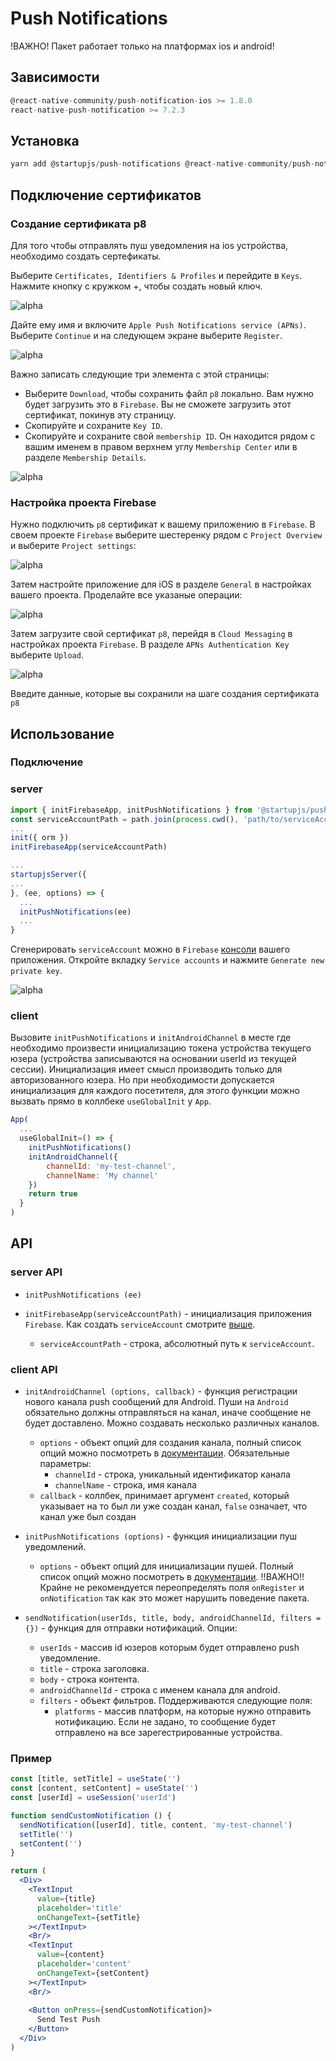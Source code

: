 
# Push Notifications

!ВАЖНО! Пакет работает только на платформах ios и android!

## Зависимости

```js
@react-native-community/push-notification-ios >= 1.8.0
react-native-push-notification >= 7.2.3
```

## Установка

```js
yarn add @startupjs/push-notifications @react-native-community/push-notification-ios react-native-push-notification
```


## Подключение сертификатов

### Создание сертификата p8

Для того чтобы отправлять пуш уведомления на ios устройства, необходимо создать сертефикаты.

Выберите `Certificates, Identifiers & Profiles` и перейдите в `Keys`. Нажмите кнопку с кружком +, чтобы создать новый ключ.

![alpha](/img/docs/push-notifications/pushs2.png "Certificates, Identifiers & Profiles")

Дайте ему имя и включите `Apple Push Notifications service (APNs)`. Выберите `Continue` и на следующем экране выберите `Register`.

![alpha](/img/docs/push-notifications/pushs3.png "Apple Push Notifications service (APNs)")

Важно записать следующие три элемента с этой страницы:

- Выберите `Download`, чтобы сохранить файл `p8` локально. Вам нужно будет загрузить это в `Firebase`. Вы не сможете загрузить этот сертификат, покинув эту страницу.
- Скопируйте и сохраните `Key ID`.
- Скопируйте и сохраните свой `membership ID`. Он находится рядом с вашим именем в правом верхнем углу `Membership Center` или в разделе `Membership Details`.

![alpha](/img/docs/push-notifications/pushs4.png "Apple Push Notifications service (APNs)")

### Настройка проекта Firebase

Нужно подключить `p8` сертификат к вашему приложению в `Firebase`. В своем проекте `Firebase` выберите шестеренку рядом с `Project Overview` и выберите `Project settings`:

![alpha](/img/docs/push-notifications/pushs5.png "Apple Push Notifications service (APNs)")

Затем настройте приложение для iOS в разделе `General` в настройках вашего проекта. Проделайте все указаные операции:

![alpha](/img/docs/push-notifications/pushs6.png "Apple Push Notifications service (APNs)")

Затем загрузите свой сертификат `p8`, перейдя в `Cloud Messaging` в настройках проекта `Firebase`. В разделе `APNs Authentication Key` выберите `Upload`.

![alpha](/img/docs/push-notifications/pushs7.png "Apple Push Notifications service (APNs)")

Введите данные, которые вы сохранили на шаге создания сертификата `p8`

## Использование

### Подключение

### server

```js
import { initFirebaseApp, initPushNotifications } from '@startupjs/push-notifications/server'
const serviceAccountPath = path.join(process.cwd(), 'path/to/serviceAccountKey.json')
...
init({ orm })
initFirebaseApp(serviceAccountPath)

...
startupjsServer({
...
}, (ee, options) => {
  ...
  initPushNotifications(ee)
  ...
}

```
Сгенерировать `serviceAccount` можно в `Firebase` [консоли](https://console.firebase.google.com/project/) вашего приложения. Откройте вкладку `Service accounts` и нажмите `Generate new private key`.

![alpha](/img/docs/push-notifications/pushs1.png "firebase admin")

### client

Вызовите `initPushNotifications` и `initAndroidChannel` в месте где необходимо произвести инициализацию токена устройства текущего юзера (устройства записываются на основании userId из текущей сессии). Инициализация имеет смысл производить только для авторизованного юзера. Но при необходимости допускается инициализация для каждого посетителя, для этого функции можно вызвать прямо в коллбеке `useGlobalInit` у `App`.

```js
App(
  ...
  useGlobalInit=() => {
    initPushNotifications()
    initAndroidChannel({
        channelId: 'my-test-channel',
        channelName: 'My channel'
    })
    return true
  }
)
```

## API

### server API

- `initPushNotifications (ee)`

- `initFirebaseApp(serviceAccountPath)` - инициализация приложения `Firebase`. Как создать `serviceAccount` смотрите [выше](/docs/libraries/push-notofications#server).
  - `serviceAccountPath` - строка, абсолютный путь к `serviceAccount`.

### client API

- `initAndroidChannel (options, callback)` - функция регистрации нового канала push сообщений для Android. Пуши на `Android` обязательно должны отправляться на канал, иначе сообщение не будет доставлено. Можно создавать несколько различных каналов.
  - `options` - объект опций для создания канала, полный список опций можно посмотреть в [документации](https://github.com/zo0r/react-native-push-notification#channel-management-android). Обязательные параметры:
    - `channelId` - строка, уникальный идентификатор канала
    - `channelName` - строка, имя канала
  - `callback` - коллбек, принимает аргумент `created`, который указывает на то был ли уже создан канал, `false` означает, что канал уже был создан

- `initPushNotifications (options)` - функция инициализации пуш уведомлений.
  - `options` - объект опций для инициализации пушей. Полный список опций можно посмотреть в [документации](https://github.com/zo0r/react-native-push-notification#usage). !!ВАЖНО!! Крайне не рекомендуется переопределять поля `onRegister` и `onNotification` так как это может нарушить поведение пакета.

- `sendNotification(userIds, title, body, androidChannelId, filters = {})` - функция для отправки нотификаций. Опции:
  - `userIds` - массив id юзеров которым будет отправлено push уведомление. 
  - `title` - строка заголовка.
  - `body` - строка контента.
  - `androidChannelId` - строка с именем канала для android.
  - `filters` - объект фильтров. Поддерживаются следующие поля:
    - `platforms` - массив платформ, на которые нужно отправить нотификацию. Если не задано, то сообщение будет отправлено на все зарегестрированные устройства.


### Пример

```jsx example
const [title, setTitle] = useState('')
const [content, setContent] = useState('')
const [userId] = useSession('userId')

function sendCustomNotification () {
  sendNotification([userId], title, content, 'my-test-channel')
  setTitle('')
  setContent('')
}

return (
  <Div>
    <TextInput
      value={title}
      placeholder='title'
      onChangeText={setTitle}
    ></TextInput>
    <Br/>
    <TextInput
      value={content}
      placeholder='content'
      onChangeText={setContent}
    ></TextInput>
    <Br/>
    
    <Button onPress={sendCustomNotification}>
      Send Test Push
    </Button>
  </Div>
)
```
